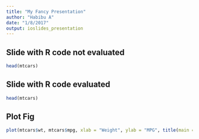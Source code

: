 ```yaml
---
title: "My Fancy Presentation"
author: "Habibu A"
date: "1/8/2017"
output: ioslides_presentation
---
```


## Slide with R code not evaluated
```r
head(mtcars)
```

## Slide with R code evaluated
```r
head(mtcars)
```

## Plot Fig
```r
plot(mtcars$wt, mtcars$mpg, xlab = "Weight", ylab = "MPG", title(main = "Car Weight vs MPG"))
```